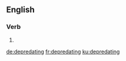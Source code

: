 
==English==

===Verb===
{{head|en|present participle}}

# {{present participle of|depredate|lang=en}}

[[de:depredating]]
[[fr:depredating]]
[[ku:depredating]]